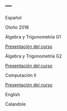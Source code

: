 ---
---

<link rel="stylesheet" href="styles.css" type="text/css">


Español

Otoño 2018

Álgebra y Trigonometría G1

[Presentación del curso](Alg_Trig_PresentacionCursoG1.pdf)

Álgebra y Trigonometría G2

[Presentación del curso](Alg_Trig_PresentacionCursoG2.pdf)

Computación II

[Presentación del curso](ComputacionII_PresentacionCurso.pdf)

English

Calandole
